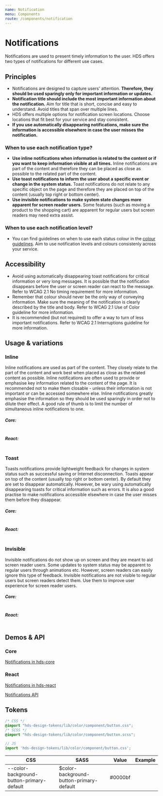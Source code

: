 ```yaml
---
name: Notification
menu: Components
route: /components/notification
---
```




# Notifications

<LargeParagraph>
    Notifications are used to present timely information to the user. HDS offers two types of notifications for different use cases.
</LargeParagraph>

## Principles
- Notifications are designed to capture users' attention. **Therefore, they should be used sparingly only for important information or updates.**
- **Notification title should include the most important information about the notification.** Aim for title that is short, concise and easy to understand. Avoid titles that span over multiple lines.
- HDS offers multiple options for notification screen locations. Choose locations that fit best for your service and stay consistent.
- **If you use automatically disappearing notifications, make sure the information is accessible elsewhere in case the user misses the notification.**

### When to use each notification type?
- **Use inline notifications when information is related to the content or if you want to keep information visible at all times.** Inline notifications are part of the content and therefore they can be placed as close as possible to the related part of the content.
- **Use toast notifications to inform the user about a specific event or change in the system status.** Toast notifications do not relate to any specific object on the page and therefore they are placed on top of the content (usually top right or bottom center).
- **Use invisible notifications to make system state changes more apparent for screen reader users.** Some features (such as moving a product to the shopping cart) are apparent for regular users but screen readers may need extra assist.

### When to use each notification level?
- You can find guidelines on when to use each status colour in the [colour guidelines](/design-tokens/colour#ui-colours "UI colours"). Aim to use notification levels and colours consistenly across your service.

## Accessibility
- Avoid using automatically disappearing toast notifications for critical information or very long messages. It is possible that the notification disappears before the user or screen reader can react to the message. Refer to <Link href="https://www.w3.org/WAI/WCAG21/Understanding/no-timing.html" external>WCAG 2.1 No timing requirement</Link> for more information.
- Remember that colour should never be the only way of conveying information. Make sure the meaning of the notification is clearly described by the title and body. Refer to <Link href="https://www.w3.org/WAI/WCAG21/Understanding/use-of-color.html" external>WCAG 2.1 Use of Color guideline</Link> for more information.
- It is recommended (but not required) to offer a way to turn of less important notifications. Refer to <Link href="https://www.w3.org/WAI/WCAG21/Understanding/interruptions.html" external>WCAG 2.1 Interruptions guideline</Link> for more information.

## Usage & variations

### Inline
Inline notifications are used as part of the content. They closely relate to the part of the content and work best when placed as close as the related content as possible. Inline notifications are often used to provide or emphasise key information related to the content of the page. It is recommended not to make them closable - unless their information is not important or can be accessed somewhere else. Inline notifications greatly emphasise the information so they should be used sparingly in order not to dilute their effect. A good rule of thumb is to limit the number of simultaneous inline notifications to one.

<Playground>

</Playground>

##### Core:
```html

```

##### React:
```tsx

```

### Toast
Toasts notifications provide lightweight feedback for changes in system status such as successful saving or Internet disconnection. Toasts appear on top of the content (usually top right or bottom center). By default they are set to disappear automatically. However, be wary using automatically disappearing toasts for critical information such as errors. It is also a good practise to make notifications accessible elsewhere in case the user misses them before they disappear.

<Playground>

</Playground>

##### Core:
```html

```

##### React:
```tsx

```

### Invisible
Invisible notifications do not show up on screen and they are meant to aid screen reader users. Some updates to system status may be apparent to regular users through animations etc. However, screen readers can easily ignore this type of feedback. Invisible notifications are not visible to regular users but screen readers detect them. Use them to improve user experience for screen reader users.

<Playground>

</Playground>

##### Core:
```html

```

##### React:
```tsx

```

## Demos & API

### Core

[Notifications in hds-core](//storybook/core/?path=/docs/notification--default)

### React

[Notifications in hds-react](/storybook/react/?path=/docs/components-notification--default)

[Notifications API](/storybook/react/?path=/docs/components-notification--default)

## Tokens

```css
/* CSS */
@import "hds-design-tokens/lib/color/component/button.css";
/* SCSS */
@import "hds-design-tokens/lib/color/component/button.scss";
```
```js
// JS
import 'hds-design-tokens/lib/color/component/button.css';
```

CSS                                                  | SASS                                               | Value       | Example
---------------------------------------------------- | -------------------------------------------------- | ----------- | ----------------------------------------------------------------------------- |
--color-background-button-primary-default            | $color-background-button-primary-default           | #0000bf     | <ColorBox color="var(--color-background-button-primary-default)" />           |
